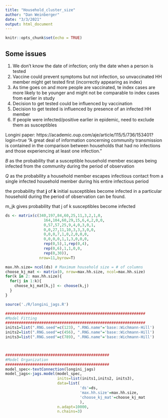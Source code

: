 ```yaml
---
title: "Household_cluster_size"
author: "Dan Weinberger"
date: "3/3/2021"
output: html_document
---
```


```r
knitr::opts_chunk$set(echo = TRUE)
```


## Some issues
1) We don't know the date of infection; only the date when a person is tested
2) Vaccine could prevent symptoms but not infection, so unvaccinated HH member might get tested first (incorrectly appearing as index)
3) As time goes on and more people are vaccinated, te index cases are more likely to be younger and might not be comparable to index cases from earlier in study
4) Decision to get tested could be influenced by vaccination
5) Decision to get tested is influenced by presence of an infected HH member
6) If people were infected/positive earlier in epidemic, need to exclude them as susceptibles

Longini paper: https://academic.oup.com/aje/article/115/5/736/153401?login=true
"A great deal of information concerning community transmission is contained in the comparison between households that had no infections and those experiencing at least one infection."

*B* as the probability that a susceptible household member escapes being infected from the community during the period of observation

*Q* as the probability a household member escapes infectious contact from a single infected household member during his entire infectious period

the probability that **j** of **k** initial susceptibles become infected in a particular household during the period of observation can be found.

m_jk gives probability that j of k susceptibles become infected

```r
ds <- matrix(c(340,197,84,60,25,11,3,2,1,0,
                 164,104,60,29,15,6,4,2,0,0,
                 0,57,57,25,9,4,0,3,0,1,
                 0,0,27,11,10,3,3,3,0,0,
                 0,0,0,7,1,0,2,0,0,0,
                 0,0,0,0,1,1,3,0,0,0,
                 rep(0,5),1,rep(0,4),
                 rep(0,6),1,1,0,0,
                 rep(0,30)),
               nrow=11,byrow=T)

max.hh.size= ncol(ds) # Maximum household size = # of columns 
choose_kj_mat <- matrix(0, nrow=max.hh.size, ncol=max.hh.size)
for(k in 2: max.hh.size){
  for(j in 1:k){
    choose_kj_mat[k,j] <- choose(k,j)
  }
}

```


```r
source('./R/longini_jags.R')
```

```r
##############################################################
#Model Fitting
##############################################################
inits1=list(".RNG.seed"=c(123), ".RNG.name"='base::Wichmann-Hill')
inits2=list(".RNG.seed"=c(456), ".RNG.name"='base::Wichmann-Hill')
inits3=list(".RNG.seed"=c(789), ".RNG.name"='base::Wichmann-Hill')



##############################################
#Model Organization
##############################################
model_spec<-textConnection(longini_jags)
model_jags<-jags.model(model_spec, 
                       inits=list(inits1,inits2, inits3),
                       data=list( 
                                 'ds'=ds,
                                 'max.hh.size'=max.hh.size,
                                 'choose_kj_mat'=choose_kj_mat
                                 ),
                       n.adapt=10000, 
                       n.chains=3)

```

